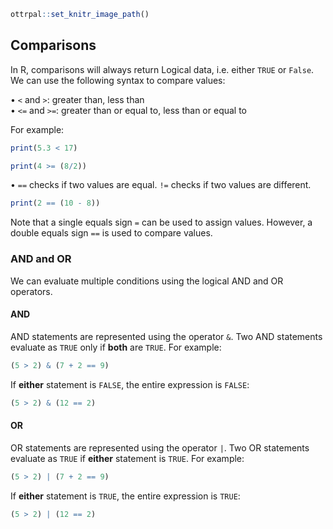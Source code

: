 ```r
ottrpal::set_knitr_image_path()
```

## Comparisons

In R, comparisons will always return Logical data, i.e. either `TRUE` or `False`. We can use the following syntax to compare values:

• `<` and `>`: greater than, less than \
• `<=` and `>=`: greater than or equal to, less than or equal to 

For example:

```r
print(5.3 < 17)
```

```r
print(4 >= (8/2))
```

• `==` checks if two values are equal. `!=` checks if two values are different.

```r
print(2 == (10 - 8))
```

Note that a single equals sign `=` can be used to assign values. However, a double equals sign `==` is used to compare values.

### AND and OR

We can evaluate multiple conditions using the logical AND and OR operators. 

#### AND

AND statements are represented using the operator `&`. Two AND statements evaluate as `TRUE` only if **both** are `TRUE`. For example:

```r
(5 > 2) & (7 + 2 == 9)
```

If **either** statement is `FALSE`, the entire expression is `FALSE`:

```r
(5 > 2) & (12 == 2)
```

#### OR

OR statements are represented using the operator `|`. Two OR statements evaluate as `TRUE` if **either** statement is `TRUE`. For example:

```r
(5 > 2) | (7 + 2 == 9)
```

If **either** statement is `TRUE`, the entire expression is `TRUE`:

```r
(5 > 2) | (12 == 2)
```